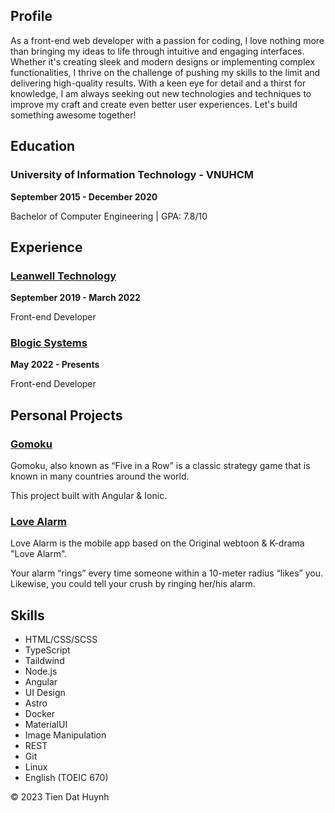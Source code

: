 
<Summary />

## Profile

As a front-end web developer with a passion for coding, I love nothing more than bringing my ideas to life through intuitive and engaging interfaces. Whether it's creating sleek and modern designs or implementing complex functionalities, I thrive on the challenge of pushing my skills to the limit and delivering high-quality results. With a keen eye for detail and a thirst for knowledge, I am always seeking out new technologies and techniques to improve my craft and create even better user experiences. Let's build something awesome together!

## Education

### University of Information Technology - VNUHCM

**September 2015 - December 2020**

Bachelor of Computer Engineering | GPA: 7.8/10

## Experience

### [Leanwell Technology](https://chuyendoisosanxuat.com/)

**September 2019 - March 2022**

Front-end Developer

### [Blogic Systems](https://www.blogicsystems.com/)

**May 2022 - Presents**

Front-end Developer

## Personal Projects

### [Gomoku](https://gomokudo.vercel.app/)

Gomoku, also known as “Five in a Row” is a classic strategy game that is known in many countries around the world.

This project built with Angular & Ionic.

### [Love Alarm](https://lovealarm.vercel.app/)

Love Alarm is the mobile app based on the Original webtoon & K-drama "Love Alarm".

Your alarm “rings” every time someone within a 10-meter radius “likes” you. Likewise, you could tell your crush by ringing her/his alarm.

## Skills

<ul class="grid grid-flow-row grid-cols-2 sm:grid-cols-5 not-prose">
  <li>HTML/CSS/SCSS</li>
  <li>TypeScript</li>
  <li>Taildwind</li>
  <li>Node.js</li>
  <li>Angular</li>
  <li>UI Design</li>
  <li>Astro</li>
  <li>Docker</li>
  <li>MaterialUI</li>
  <li>Image Manipulation</li>
  <li>REST</li>
  <li>Git</li>
  <li>Linux</li>
  <li>English (TOEIC 670)</li>
</ul>

<div class="text-center not-prose print:hidden">
  © 2023 Tien Dat Huynh
</div>